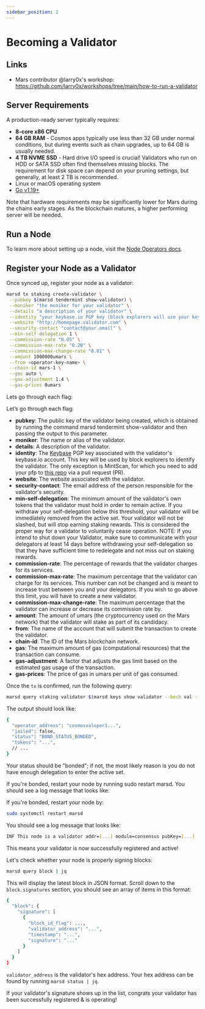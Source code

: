 ```yaml
---
sidebar_position: 2
---
```



# Becoming a Validator

## Links

- Mars contributor @larry0x's workshop: https://github.com/larry0x/workshops/tree/main/how-to-run-a-validator

## Server Requirements 

A production-ready server typically requires: 

- **8-core x86 CPU**
- **64 GB RAM** - Cosmos apps typically use less than 32 GB under normal conditions, but during events such as chain upgrades, up to 64 GB is usually needed.
- **4 TB NVME SSD** - Hard drive I/O speed is crucial! Validators who run on HDD or SATA SSD often find themselves missing blocks. The requirement for disk space can depend on your pruning settings, but generally, at least 2 TB is recommended.
- Linux or macOS operating system
- [Go v1.19+](https://go.dev/dl/)

Note that hardware requirements may be significantly lower for Mars during the chains early stages. As the blockchain matures, a higher performing server will be needed.

## Run a Node

To learn more about setting up a node, visit the [Node Operators docs](../node-operators/setting-up-a-node). 

## Register your Node as a Validator

Once synced up, register your node as a validator:

```bash
marsd tx staking create-validator \
 --pubkey $(marsd tendermint show-validator) \
 --moniker "the moniker for your validator" \
 --details "a description of your validator" \
 --identity "your keybase.io PGP key (block explorers will use your keybase pfp)" \
 --website "http://homepage.validator.com" \
 --security-contact "contact@your.email" \
 --min-self-delegation 1 \
 --commission-rate "0.05" \
 --commission-max-rate "0.20" \
 --commission-max-change-rate "0.01" \
 --amount 1000000umars \
 --from <operator-key-name> \
 --chain-id mars-1 \
 --gas auto \
 --gas-adjustment 1.4 \
 --gas-prices 0umars
```

Lets go through each flag:

Let’s go through each flag:

- **pubkey**: The public key of the validator being created, which is obtained by running the command marsd tendermint show-validator and then passing the output to this parameter.
- **moniker**: The name or alias of the validator.
- **details**: A description of the validator.
- **identity**: The [Keybase](https://keybase.io/) PGP key associated with the validator's keybase.io account. This key will be used by block explorers to identify the validator. The only exception is MintScan, for which you need to add your pfp to [this repo](https://github.com/cosmostation/cosmostation_token_resource) via a pull request (PR).
- **website**: The website associated with the validator.
- **security-contact**: The email address of the person responsible for the validator's security.
- **min-self-delegation**: The minimum amount of the validator's own tokens that the validator must hold in order to remain active. If you withdraw your self-delegation below this threshold, your validator will be immediately removed from the active set. Your validator will not be slashed, but will stop earning staking rewards. This is considered the proper way for a validator to voluntarily cease operation. NOTE: If you intend to shut down your Validator, make sure to communicate with your delegators at least 14 days before withdrawing your self-delegation so that they have sufficient time to redelegate and not miss out on staking rewards.
- **commission-rate**: The percentage of rewards that the validator charges for its services.
- **commission-max-rate**: The maximum percentage that the validator can charge for its services. This number can not be changed and is meant to increase trust between you and your delegators. If you wish to go above this limit, you will have to create a new validator. 
- **commission-max-change-rate**: The maximum percentage that the validator can increase or decrease its commission rate by.
- **amount**: The amount of umars (the cryptocurrency used on the Mars network) that the validator will stake as part of its candidacy.
- **from**: The name of the account that will submit the transaction to create the validator.
- **chain-id**: The ID of the Mars blockchain network.
- **gas**: The maximum amount of gas (computational resources) that the transaction can consume.
- **gas-adjustment**: A factor that adjusts the gas limit based on the estimated gas usage of the transaction.
- **gas-prices**: The price of gas in umars per unit of gas consumed.

Once the `tx` is confirmed, run the following query:

```bash
marsd query staking validator $(marsd keys show validator --bech val --address) --output json | jq
```

The output should look like:

```bash
{
  "operator_address": "cosmosvaloper1...",
  "jailed": false,
  "status": "BOND_STATUS_BONDED",
  "tokens": "...",
  // ...
}
```

Your status should be "bonded"; if not, the most likely reason is you do not have enough delegation to enter the active set. 

If you're bonded, restart your node by running sudo restart marsd. You should see a log message that looks like:


If you're bonded, restart your node by:

```bash
sudo systemctl restart marsd
```

You should see a log message that looks like:

```bash
INF This node is a validator addr=[...] module=consensus pubKey=[...]
```

This means your validator is now successfully registered and active!

Let's check whether your node is properly signing blocks:

```bash
marsd query block | jq
```

This will display the latest block in JSON format. Scroll down to the `block.signatures` section, you should see an array of items in this format:

```bash
{
  "block": {
    "signature": [
      {
        "block_id_flag": ...,
        "validator_address": "...",
        "timestamp": "...",
        "signature": "..."
      }
    ]
  }
}
```

`validator_address` is the validator's hex address. Your hex address can be found by running `marsd status | jq`.

If your validator's signature shows up in the list, congrats your validator has been successfully registered & is operating!